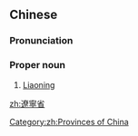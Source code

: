 ==Chinese==
{{rfd|SOP|lang=zh}}
{{zh-forms|s=辽宁省|type=21}}

===Pronunciation===
{{zh-pron
|m=Liáoníng Shěng
|c=liu4 ning4 saang2
|mn=Liâu-lêng-séng
|cat=propn
}}

===Proper noun===
{{zh-proper noun}}

# [[Liaoning]]

[[zh:遼寧省]]

[[Category:zh:Provinces of China]]